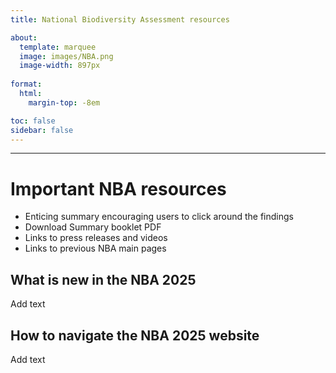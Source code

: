 ```yaml
---
title: National Biodiversity Assessment resources

about:
  template: marquee
  image: images/NBA.png
  image-width: 897px
 
format:
  html:
    margin-top: -8em

toc: false
sidebar: false
---
```


---------------------------------

# Important NBA resources

-   Enticing summary encouraging users to click around the findings
-   Download Summary booklet PDF
-   Links to press releases and videos
-   Links to previous NBA main pages

## What is new in the NBA 2025

Add text

## How to navigate the NBA 2025 website

Add text
